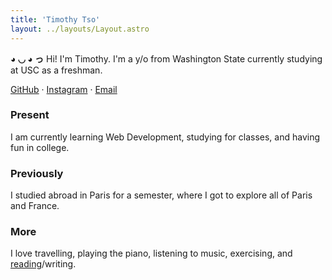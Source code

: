 ```yaml
---
title: 'Timothy Tso'
layout: ../layouts/Layout.astro
---
```



**◕ ◡ ◕ っ** Hi! I'm Timothy. I'm a <Age client:visible /> y/o from
Washington State currently studying at USC as a freshman.

[GitHub](https://github.com/t1mtw0) · [Instagram](https://www.instagram.com/t1mtw0/) · [Email](mailto:toqul4j@gmail.com)

### Present

I am currently learning Web Development, studying for classes, and having fun in college.

### Previously

I studied abroad in Paris for a semester, where I got to explore all of Paris and France.

### More

I love travelling, playing the piano, listening to music, exercising, and [reading](https://www.goodreads.com/user/show/135243588-tim)/writing.
